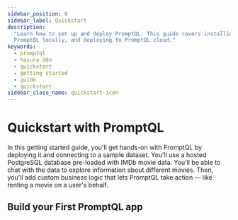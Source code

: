 ```yaml
---
sidebar_position: 0
sidebar_label: Quickstart
description:
  "Learn how to set up and deploy PromptQL. This guide covers installing prerequisites, configuring API keys, running
  PromptQL locally, and deploying to PromptQL cloud."
keywords:
  - promptql
  - hasura ddn
  - quickstart
  - getting started
  - guide
  - quickstart
sidebar_class_name: quickstart-icon
---
```



# Quickstart with PromptQL

In this getting started guide, you'll get hands-on with PromptQL by deploying it and connecting to a sample dataset.
You'll use a hosted PostgreSQL database pre-loaded with IMDb movie data. You’ll be able to chat with the data to explore
information about different movies. Then, you'll add custom business logic that lets PromptQL take action — like renting
a movie on a user's behalf.

<Prereqs />

## Build your First PromptQL app

<Quickstart />
